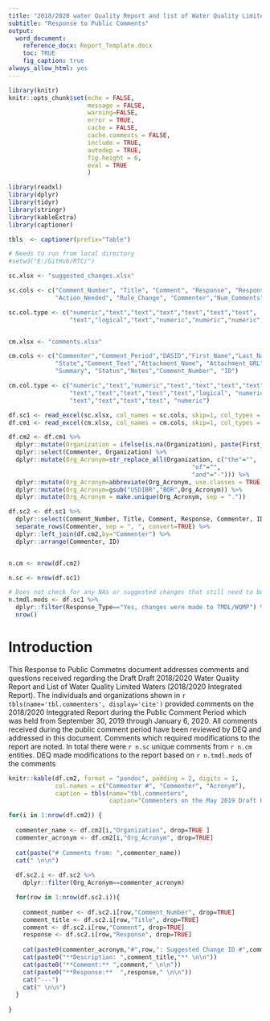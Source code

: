 ```yaml
---
title: "2018/2020 water Quality Report and list of Water Quality Limited Waters"
subtitle: "Response to Public Comments"
output:
  word_document:
    reference_docx: Report_Template.docx
    toc: TRUE
    fig_caption: true
always_allow_html: yes
---
```


```r
library(knitr)
knitr::opts_chunk$set(echo = FALSE,
                      message = FALSE,
                      warning=FALSE,
                      error = TRUE,
                      cache = FALSE,
                      cache.comments = FALSE,
                      include = TRUE,
                      autodep = TRUE,
                      fig.height = 6,
                      eval = TRUE
                      )

library(readxl)
library(dplyr)
library(tidyr)
library(stringr)
library(kableExtra)
library(captioner)

tbls  <- captioner(prefix="Table")

```

```r

# Needs to run from local directory
#setwd("E:/GitHub/RTC/")

sc.xlsx <- "suggested_changes.xlsx"

sc.cols <- c("Comment_Number", "Title", "Comment", "Response", "Response_Type", "Assigned_To", "Status", 
             "Action_Needed", "Rule_Change", "Commenter","Num_Comments","Num_Commenters", "ID", "Comment_Text","Notes")  

sc.col.type <- c("numeric","text","text","text","text","text","text",
                 "text","logical","text","numeric","numeric","numeric","text","text")


cm.xlsx <- "comments.xlsx"

cm.cols <- c("Commenter","Comment_Period","DASID","First_Name","Last_Name","Email","Organization",
             "State","Comment_Text","Attachment_Name", "Attachment_URL", "CARA.URL", "Manually_Entered", "Num_Commenters", 
             "Summary", "Status","Notes","Comment_Number", "ID")

cm.col.type <- c("numeric","text","numeric","text","text","text","text",
                 "text","text","text","text","text","logical", "numeric",
                 "text","text","text","text", "numeric")

df.sc1 <- read_excel(sc.xlsx, col_names = sc.cols, skip=1, col_types = sc.col.type, na=c(""), trim_ws=TRUE)
df.cm1 <- read_excel(cm.xlsx, col_names = cm.cols, skip=1, col_types = cm.col.type, na=c(""), trim_ws=TRUE)

df.cm2 <- df.cm1 %>%
  dplyr::mutate(Organization = ifelse(is.na(Organization), paste(First_Name, Last_Name),Organization )) %>%
  dplyr::select(Commenter, Organization) %>%
  dplyr::mutate(Org_Acronym=str_replace_all(Organization, c("the"="",
                                                   "of"="",
                                                   "and"="-"))) %>%
  dplyr::mutate(Org_Acronym=abbreviate(Org_Acronym, use.classes = TRUE, minlength=2, dot=FALSE))%>%
  dplyr::mutate(Org_Acronym=gsub("USDIBR","BOR",Org_Acronym)) %>%
  dplyr::mutate(Org_Acronym = make.unique(Org_Acronym, sep = "."))

df.sc2 <- df.sc1 %>%
  dplyr::select(Comment_Number, Title, Comment, Response, Commenter, ID) %>%
  separate_rows(Commenter, sep = ", ", convert=TRUE) %>%
  dplyr::left_join(df.cm2,by="Commenter") %>%
  dplyr::arrange(Commenter, ID)


n.cm <- nrow(df.cm2)

n.sc <- nrow(df.sc1)

# Does not check for any NAs or suggested changes that still need to be made.
n.tmdl.mods <- df.sc1 %>%
  dplyr::filter(Response_Type=="Yes, changes were made to TMDL/WQMP") %>%
  nrow()

```

# Introduction

This Response to Public Commetns document addresses comments and questions received regarding the Draft Draft 2018/2020 Water Quality Report and List of Water Quality Limited Waters (2018/2020 Integrated Report).  The individuals and organizations shown in `r tbls(name='tbl.commenters', display='cite')` provided comments on the 2018/2020 Integgrated Report during the Public Comment Period which was held from September 30, 2019 through January 6, 2020.  All comments received during the public comment period have been reviewed by DEQ and addressed in this document. Comments which required modifications to the report are noted. In total there were `r n.sc` unique comments from `r n.cm` entities. DEQ made modifications to the report based on `r n.tmdl.mods` of the comments

```r

knitr::kable(df.cm2, format = "pandoc", padding = 2, digits = 1,
             col.names = c("Commenter #", "Commenter", "Acronym"),
             caption = tbls(name="tbl.commenters",
                            caption="Commenters on the May 2019 Draft Upper Klamath and Lost Subbasins Temperature TMDL and WQMP."))

```


```r

for(i in 1:nrow(df.cm2)) {
  
  commenter_name <- df.cm2[i,"Organization", drop=TRUE ]
  commenter_acronym <- df.cm2[i,"Org_Acronym", drop=TRUE]
  
  cat(paste("# Comments from: ",commenter_name))
  cat(" \n\n")
  
  df.sc2.i <- df.sc2 %>%
    dplyr::filter(Org_Acronym==commenter_acronym)

  for(row in 1:nrow(df.sc2.i)){
    
    comment_number <- df.sc2.i[row,"Comment_Number", drop=TRUE]
    comment_title <- df.sc2.i[row,"Title", drop=TRUE]
    comment <- df.sc2.i[row,"Comment", drop=TRUE]
    response <- df.sc2.i[row,"Response", drop=TRUE]
    
    cat(paste0(commenter_acronym,"#",row,": Suggested Change ID #",comment_number," \n\n"))
    cat(paste0("**Description: ",comment_title,"** \n\n"))
    cat(paste0("**Comment:** ",comment," \n\n"))
    cat(paste0("**Response:**  ",response," \n\n"))
    cat("---")
    cat(" \n\n")
  }
  
}

```
